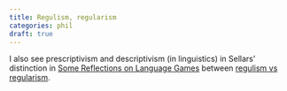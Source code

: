 ```yaml
---
title: Regulism, regularism
categories: phil
draft: true
---
```

I also see prescriptivism and descriptivism (in linguistics) in Sellars' 
distinction in [Some Reflections on Language Games](/docs/phil/Some reflections on language games.html) 
between [regulism vs regularism](/docs/phil/02 - inference and meaning and language games (2009).html#some-reflections-on-language-games).